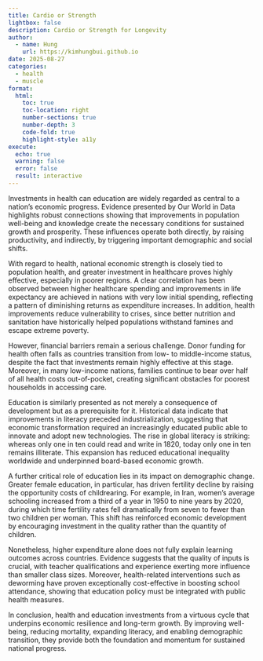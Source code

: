 ```yaml
---
title: Cardio or Strength
lightbox: false
description: Cardio or Strength for Longevity
author:
  - name: Hung
    url: https://kimhungbui.github.io
date: 2025-08-27
categories:
  - health
  - muscle
format:
  html:
    toc: true
    toc-location: right
    number-sections: true
    number-depth: 3
    code-fold: true
    highlight-style: a11y
execute:
  echo: true
  warning: false
  error: false
  result: interactive
---
```

Investments in health can education are widely regarded as central to a nation's economic progress. Evidence presented by Our World in Data highlights robust connections showing that improvements in population well-being and knowledge create the necessary conditions for sustained growth and prosperity. These influences operate both directly, by raising productivity, and indirectly, by triggering important demographic and social shifts.

With regard to health, national economic strength is closely tied to population health, and greater investment in healthcare proves highly effective, especially in poorer regions. A clear correlation has been observed between higher healthcare spending and improvements in life expectancy are achieved in nations with very low initial spending, reflecting a pattern of diminishing returns as expenditure increases. In addition, health improvements reduce vulnerability to crises, since better nutrition and sanitation have historically helped populations withstand famines and escape extreme poverty.

However, financial barriers remain a serious challenge. Donor funding for health often falls as countries transition from low- to middle-income status, despite the fact that investments remain highly effective at this stage. Moreover, in many low-income nations, families continue to bear over half of all health costs out-of-pocket, creating significant obstacles for poorest households in accessing care.

Education is similarly presented as not merely a consequence of development but as a prerequisite for it. Historical data indicate that improvements in literacy preceded industrialization, suggesting that economic transformation required an increasingly educated public able to innovate and adopt new technologies. The rise in global literacy is striking: whereas only one in ten could read and write in 1820, today only one in ten remains illiterate. This expansion has reduced educational inequality worldwide and underpinned board-based economic growth.

A further critical role of education lies in its impact on demographic change. Greater female education, in particular, has driven fertility decline by raising the opportunity costs of childrearing. For example, in Iran, women's average schooling increased from a third of a year in 1950 to nine years by 2020, during which time fertility rates fell dramatically from seven to fewer than two children per woman. This shift has reinforced economic development by encouraging investment in the quality rather than the quantity of children.

Nonetheless, higher expenditure alone does not fully explain learning outcomes across countries. Evidence suggests that the quality of inputs is crucial, with teacher qualifications and experience exerting more influence than smaller class sizes. Moreover, health-related interventions such as deworming have proven exceptionally cost-effective in boosting school attendance, showing that education policy must be integrated with public health measures.

In conclusion, health and education investments from a virtuous cycle that underpins economic resilience and long-term growth. By improving well-being, reducing mortality, expanding literacy, and enabling demographic transition, they provide both the foundation and momentum for sustained national progress.
